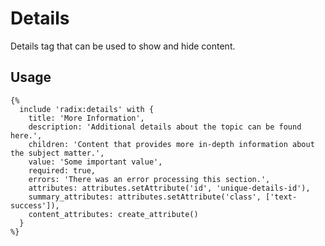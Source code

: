 # Details

Details tag that can be used to show and hide content.

## Usage

```twig
{%
  include 'radix:details' with {
    title: 'More Information',
    description: 'Additional details about the topic can be found here.',
    children: 'Content that provides more in-depth information about the subject matter.',
    value: 'Some important value',
    required: true,
    errors: 'There was an error processing this section.',
    attributes: attributes.setAttribute('id', 'unique-details-id'),
    summary_attributes: attributes.setAttribute('class', ['text-success']),
    content_attributes: create_attribute()
  }
%}
```
